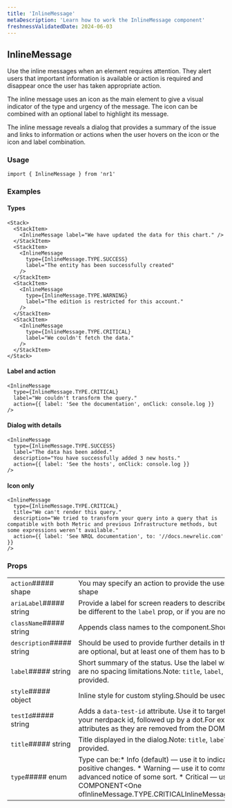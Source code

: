 ```yaml
---
title: 'InlineMessage'
metaDescription: 'Learn how to work the InlineMessage component'
freshnessValidatedDate: 2024-06-03
---
```

## InlineMessage

Use the inline messages when an element requires attention. They alert users that important information is available or action is required and disappear once the user has taken appropriate action.

The inline message uses an icon as the main element to give a visual indicator of the type and urgency of the message. The icon can be combined with an optional label to highlight its message.

The inline message reveals a dialog that provides a summary of the issue and links to information or actions when the user hovers on the icon or the icon and label combination.

### Usage

```
import { InlineMessage } from 'nr1'
```



### Examples

#### Types

```
<Stack>
  <StackItem>
    <InlineMessage label="We have updated the data for this chart." />
  </StackItem>
  <StackItem>
    <InlineMessage
      type={InlineMessage.TYPE.SUCCESS}
      label="The entity has been successfully created"
    />
  </StackItem>
  <StackItem>
    <InlineMessage
      type={InlineMessage.TYPE.WARNING}
      label="The edition is restricted for this account."
    />
  </StackItem>
  <StackItem>
    <InlineMessage
      type={InlineMessage.TYPE.CRITICAL}
      label="We couldn't fetch the data."
    />
  </StackItem>
</Stack>
```



#### Label and action

```
<InlineMessage
  type={InlineMessage.TYPE.CRITICAL}
  label="We couldn't transform the query."
  action={{ label: 'See the documentation', onClick: console.log }}
/>
```



#### Dialog with details

```
<InlineMessage
  type={InlineMessage.TYPE.SUCCESS}
  label="The data has been added."
  description="You have successfully added 3 new hosts."
  action={{ label: 'See the hosts', onClick: console.log }}
/>
```



#### Icon only

```
<InlineMessage
  type={InlineMessage.TYPE.CRITICAL}
  title="We can't render this query."
  description="We tried to transform your query into a query that is compatible with both Metric and previous Infrastructure methods, but some expressions weren’t available."
  action={{ label: 'See NRQL documentation', to: '//docs.newrelic.com' }}
/>
```



### Props

|                           |                                                                                                                                                                                                                                                                                                                                                                                                                                                                                                                                                                                                                                                                                                                                                                                                                                                                                                                                                                                                                                                                                                                                                                                                                                                                                                                                                                                                                                                                                                                                                                                                                                                                                                                                                                                                                                                                                                                                                                                                                                                                                              |
| ------------------------- | -------------------------------------------------------------------------------------------------------------------------------------------------------------------------------------------------------------------------------------------------------------------------------------------------------------------------------------------------------------------------------------------------------------------------------------------------------------------------------------------------------------------------------------------------------------------------------------------------------------------------------------------------------------------------------------------------------------------------------------------------------------------------------------------------------------------------------------------------------------------------------------------------------------------------------------------------------------------------------------------------------------------------------------------------------------------------------------------------------------------------------------------------------------------------------------------------------------------------------------------------------------------------------------------------------------------------------------------------------------------------------------------------------------------------------------------------------------------------------------------------------------------------------------------------------------------------------------------------------------------------------------------------------------------------------------------------------------------------------------------------------------------------------------------------------------------------------------------------------------------------------------------------------------------------------------------------------------------------------------------------------------------------------------------------------------------------------------------- |
| `action`##### shape       | You may specify an action to provide the user with some actionable next steps to avoid leading them to a dead end.### shape|                                   |                                                                                                                                                                                                                                                                                    | | --------------------------------- | ---------------------------------------------------------------------------------------------------------------------------------------------------------------------------------------------------------------------------------------------------------------------------------- | | `ariaLabel`##### string           |                                                                                                                                                                                                                                                                                    | | `label`##### REQUIRED##### string |                                                                                                                                                                                                                                                                                    | | `onClick`##### function           | Callback fired any time the user clicks on the button.&lt;FunctionDefinition returnValue=&#x7B;\[]} arguments=&#x7B;\[&#x7B;"name":"event","type":"React.MouseEvent","description":""}]} />                                                                                        | | `to`##### shape\|string           | Location object or url string to link to.### shape|                                      |   | | ------------------------------------ | - | | `pathname`##### REQUIRED##### string |   | | `search`##### string                 |   | | `hash`##### string                   |   | | |
| `ariaLabel`##### string   | Provide a label for screen readers to describe the status message. This is only required if the screen reader label should be different to the `label` prop, or if you are not providing a `label` prop at all.                                                                                                                                                                                                                                                                                                                                                                                                                                                                                                                                                                                                                                                                                                                                                                                                                                                                                                                                                                                                                                                                                                                                                                                                                                                                                                                                                                                                                                                                                                                                                                                                                                                                                                                                                                                                                                                                              |
| `className`##### string   | Appends class names to the component.Should be used only for positioning and spacing purposes.                                                                                                                                                                                                                                                                                                                                                                                                                                                                                                                                                                                                                                                                                                                                                                                                                                                                                                                                                                                                                                                                                                                                                                                                                                                                                                                                                                                                                                                                                                                                                                                                                                                                                                                                                                                                                                                                                                                                                                                               |
| `description`##### string | Should be used to provide further details in the dialog and complement the title.Note: `title`, `label`, and `description` props are optional, but at least one of them has to be provided.                                                                                                                                                                                                                                                                                                                                                                                                                                                                                                                                                                                                                                                                                                                                                                                                                                                                                                                                                                                                                                                                                                                                                                                                                                                                                                                                                                                                                                                                                                                                                                                                                                                                                                                                                                                                                                                                                                  |
| `label`##### string       | Short summary of the status. Use the label when possible to shortly describe the status of the component and when there are no spacing limitations.Note: `title`, `label`, and `description` props are optional, but at least one of them has to be provided.                                                                                                                                                                                                                                                                                                                                                                                                                                                                                                                                                                                                                                                                                                                                                                                                                                                                                                                                                                                                                                                                                                                                                                                                                                                                                                                                                                                                                                                                                                                                                                                                                                                                                                                                                                                                                                |
| `style`##### object       | Inline style for custom styling.Should be used only for positioning and spacing purposes.                                                                                                                                                                                                                                                                                                                                                                                                                                                                                                                                                                                                                                                                                                                                                                                                                                                                                                                                                                                                                                                                                                                                                                                                                                                                                                                                                                                                                                                                                                                                                                                                                                                                                                                                                                                                                                                                                                                                                                                                    |
| `testId`##### string      | Adds a `data-test-id` attribute. Use it to target the component in unit and E2E tests.For a test id to be valid, prefix it with your nerdpack id, followed up by a dot.For example, `my-nerdpack.some-element`.**Note:** You might not see `data-test-id` attributes as they are removed from the DOM, to debug them pass a `e2e-test` query parameter to the URL.                                                                                                                                                                                                                                                                                                                                                                                                                                                                                                                                                                                                                                                                                                                                                                                                                                                                                                                                                                                                                                                                                                                                                                                                                                                                                                                                                                                                                                                                                                                                                                                                                                                                                                                           |
| `title`##### string       | Title displayed in the dialog.Note: `title`, `label`, and `description` props are optional, but at least one of them has to be provided.                                                                                                                                                                                                                                                                                                                                                                                                                                                                                                                                                                                                                                                                                                                                                                                                                                                                                                                                                                                                                                                                                                                                                                                                                                                                                                                                                                                                                                                                                                                                                                                                                                                                                                                                                                                                                                                                                                                                                     |
| `type`##### enum          | Type can be:* Info (default) — use it to indicate general or in-progress status. * Success — use it to communicate positive changes. * Warning — use it to communicate a possible problem, undesired situation, cautionary advice, or advanced notice of some sort. * Critical — use it to communicate problematic issues.##### REPLACE WITH CUSTOM COMPONENT&lt;One ofInlineMessage.TYPE.CRITICALInlineMessage.TYPE.INFOInlineMessage.TYPE.SUCCESSInlineMessage.TYPE.WARNING>                                                                                                                                                                                                                                                                                                                                                                                                                                                                                                                                                                                                                                                                                                                                                                                                                                                                                                                                                                                                                                                                                                                                                                                                                                                                                                                                                                                                                                                                                                                                                                                                               |
